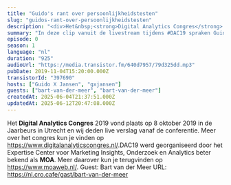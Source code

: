```yaml
---
title: "Guido's rant over persoonlijkheidstesten"
slug: "guidos-rant-over-persoonlijkheidstesten"
description: "<div>Het&nbsp;<strong>Digital Analytics Congres</strong> 2019 vond plaats op 8 oktober 2019 in de Jaarbeurs in Utrecht en wij deden live verslag vanaf de conferentie. Meer over het congres kun je vinden op <a href=\"https://www.digitalanalyticscongres.nl/\">https://www.digitalanalyticscongres.nl/</a>.DAC19 werd georganiseerd door het Expertise Center voor Marketing Insights, Onderzoek en Analytics beter bekend als <strong>MOA</strong>. Meer daarover kun je terugvinden op <a href=\"https://www.moaweb.nl/\">https://www.moaweb.nl/</a>. Guest: Bart van der Meer URL: https://nl.cro.cafe/gast/bart-van-der-meer&nbsp;</div>"
summary: "In deze clip vanuit de livestream tijdens #DAC19 spraken Guido en Bart onderling over persoonlijkheidstesten."
episode: 0
season: 1
language: "nl"
duration: "925"
audioUrl: "https://media.transistor.fm/640d7957/79d325dd.mp3"
pubDate: 2019-11-04T15:20:00.000Z
transistorId: "397690"
hosts: ["Guido X Jansen", "gxjansen"]
guests: ["bart-van-der-meer", "bart-van-der-meer"]
createdAt: 2025-06-04T21:37:51.000Z
updatedAt: 2025-06-12T20:47:08.000Z
---
```


Het <strong>Digital Analytics Congres</strong> 2019 vond plaats op 8 oktober 2019 in de Jaarbeurs in Utrecht en wij deden live verslag vanaf de conferentie. Meer over het congres kun je vinden op <a href="https://www.digitalanalyticscongres.nl/">https://www.digitalanalyticscongres.nl/</a>.DAC19 werd georganiseerd door het Expertise Center voor Marketing Insights, Onderzoek en Analytics beter bekend als <strong>MOA</strong>. Meer daarover kun je terugvinden op <a href="https://www.moaweb.nl/">https://www.moaweb.nl/</a>. Guest: Bart van der Meer URL: https://nl.cro.cafe/gast/bart-van-der-meer
